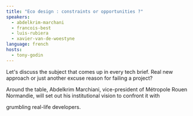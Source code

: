 ```yaml
---
title: "Eco design : constraints or opportunities ?"
speakers:
  - abdelkrim-marchani
  - francois-best
  - luis-rubiera
  - xavier-van-de-woestyne
language: french
hosts:
  - tony-godin
---
```


Let's discuss the subject that comes up in every tech brief. Real new approach
or just another <span className="line-through">excuse</span> reason for failing
a project?

Around the table, Abdelkrim Marchiani, vice-president of Métropole Rouen Normandie, will
set out his institutional vision to confront it with

<span className="line-through">grumbling</span> real-life developers.
